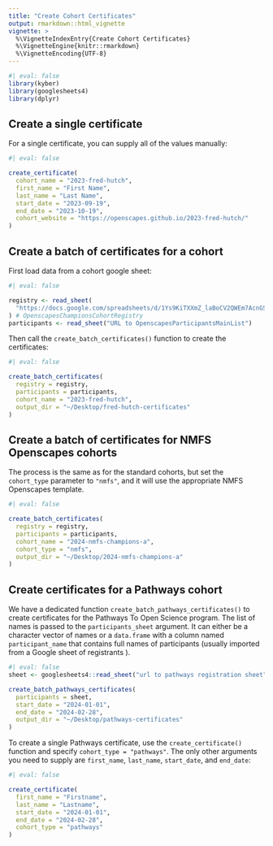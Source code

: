 ```yaml
---
title: "Create Cohort Certificates"
output: rmarkdown::html_vignette
vignette: >
  %\VignetteIndexEntry{Create Cohort Certificates}
  %\VignetteEngine{knitr::rmarkdown}
  %\VignetteEncoding{UTF-8}
---
```


```r
#| eval: false
library(kyber)
library(googlesheets4)
library(dplyr)
```

## Create a single certificate

For a single certificate, you can supply all of the values manually:

```r
#| eval: false

create_certificate(
  cohort_name = "2023-fred-hutch",
  first_name = "First Name",
  last_name = "Last Name",
  start_date = "2023-09-19",
  end_date = "2023-10-19",
  cohort_website = "https://openscapes.github.io/2023-fred-hutch/"
)
```

## Create a batch of certificates for a cohort

First load data from a cohort google sheet:

```r
#| eval: false

registry <- read_sheet(
  "https://docs.google.com/spreadsheets/d/1Ys9KiTXXmZ_laBoCV2QWEm7AcnGSVQaXvm2xpi4XTSc"
) # OpenscapesChampionsCohortRegistry
participants <- read_sheet("URL to OpenscapesParticipantsMainList")
```

Then call the `create_batch_certificates()` function to create the certificates:

```r
#| eval: false

create_batch_certificates(
  registry = registry,
  participants = participants,
  cohort_name = "2023-fred-hutch",
  output_dir = "~/Desktop/fred-hutch-certificates"
)

```

## Create a batch of certificates for NMFS Openscapes cohorts

The process is the same as for the standard cohorts, but set the `cohort_type` 
parameter to `"nmfs"`, and it will use the appropriate NMFS Openscapes template.

```r
#| eval: false

create_batch_certificates(
  registry = registry,
  participants = participants,
  cohort_name = "2024-nmfs-champions-a",
  cohort_type = "nmfs",
  output_dir = "~/Desktop/2024-nmfs-champions-a"
)

```

## Create certificates for a Pathways cohort

We have a dedicated function `create_batch_pathways_certificates()` to create certificates for the Pathways To Open Science program. 
The list of names is passed to the `participants_sheet` argument.
It can either be a character vector of names or a `data.frame` with a column named `participant_name` that contains full names of participants (usually imported from a Google sheet of registrants ).

```r
#| eval: false
sheet <- googlesheets4::read_sheet("url to pathways registration sheet")

create_batch_pathways_certificates(
  participants = sheet,
  start_date = "2024-01-01",
  end_date = "2024-02-28",
  output_dir = "~/Desktop/pathways-certificates"
)
```

To create a single Pathways certificate, use the `create_certificate()` function
and specify `cohort_type = "pathways"`. The only other arguments you need to supply
are `first_name`, `last_name`, `start_date`, and `end_date`:

```r
#| eval: false

create_certificate(
  first_name = "Firstname",
  last_name = "Lastname",
  start_date = "2024-01-01",
  end_date = "2024-02-28",
  cohort_type = "pathways"
)
```
